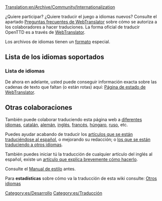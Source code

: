 [[Translation:en/Archive/Community/Internationalization]]


¿Quiere participar? ¿Quiere traducir el juego a idiomas nuevos? Consulte el apartado [http://translator.openttd.org/en/faq Preguntas frecuentes de WebTranslator] sobre cómo se autoriza a los colaboradores a hacer traduciones. La forma oficial de traducir OpenTTD es a través de [[es/WebTranslator|WebTranslator]].

Los archivos de idiomas tienen un [[es/Formato de los archivos de idiomas|formato]] especial.

=='''Lista de los idiomas soportados'''==

==='''Lista de idiomas'''===
De ahora en adelante, usted puede conseguir información exacta sobre las cadenas de texto que faltan (o están rotas) aquí:
[http://translator.openttd.org/status Página de estado de WebTranslator].

=='''Otras colaboraciones'''==
También puede colaborar traduciendo esta página web a [[:Category:en/Articles in other languages|diferentes idiomas]], [[ca/Main Page|catalán]], [[de/Main Page|alemán]], [[en/Main Page|inglés]], [[fr/Main Page|francés]], [[hu/Main Page|húngaro]], [[ru/Main Page|ruso]], etc.

Puedes ayudar acabando de traducir los [[:Category:es/Artículos que se están traduciendo al español|artículos que se están traduciéndose al español]], o mejorando su redacción; o [[en/Articles are being translated into other languages|los que se están traduciendo a otros idiomas]].

También puedes iniciar tú la traducción de cualquier artículo del inglés al español, existe un [[es/Traducir artículos al español|artículo que explica brevemente cómo hacerlo]].

Consulte el [[es/Wiki/Manual de Estilo|Manual de estilo]] antes.

Para '''estadísticas''' sobre cómo va la traducción de esta wiki consulte: [[:Category:en/Other languages|Otros idiomas]]

[[Category:es/Desarrollo]][[Category:es/Traducción]]